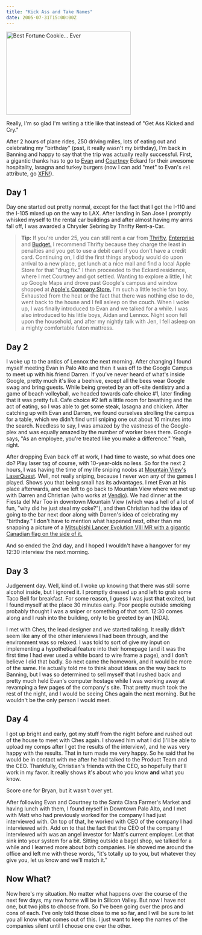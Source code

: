 ```yaml
---
title: "Kick Ass and Take Names"
date: 2005-07-31T15:00:00Z
---
```


[<img src="https://photos23.flickr.com/30118241_35fc4ae248_b.jpg" width="330" height="220" alt="Best Fortune Cookie... Ever" />][1]

Really, I'm so glad I'm writing a title like that instead of "Get Ass Kicked and Cry."

After 2 hours of plane rides, 250 driving miles, lots of eating out and celebrating my "birthday" (psst, it really wasn't my birthday), I'm back in Banning and happy to say that the trip was actually really successful. First, a gigantic thanks has to go to [Evan][2] and [Courtney][3] Eckard for their awesome hospitality, lasagna and turkey burgers (now I can add "met" to Evan's `rel` attribute, go [XFN!][4]).

## Day 1

Day one started out pretty normal, except for the fact that I got the I-110 and the I-105 mixed up on the way to LAX. After landing in San Jose I promptly whisked myself to the rental car buildings and after almost having my arms fall off, I was awarded a Chrysler Sebring by Thrifty Rent-a-Car.

> **Tip:** If you're under 25, you can still rent a car from [Thrifty][5], [Enterprise][6] and [Budget.][7] I recommend Thrifty because they charge the least in penalties and you get to use a debit card if you don't have a credit card.
Continuing on, I did the first things anybody would do upon arrival to a new place, get lunch at a nice mall and find a local Apple Store for that "drug fix." I then proceeded to the Eckard residence, where I met Courtney and got settled. Wanting to explore a little, I hit up Google Maps and drove past Google's campus and window shopped at [Apple's Company Store.][8] I'm such a little techie fan boy. Exhausted from the heat or the fact that there was nothing else to do, went back to the house and I fell asleep on the couch. When I woke up, I was finally introduced to Evan and we talked for a while. I was also introduced to his little boys, Aidan and Lennox. Night soon fell upon the household, and after my nightly talk with Jen, I fell asleep on a mighty comfortable futon mattress.

## Day 2

I woke up to the antics of Lennox the next morning. After changing I found myself meeting Evan in Palo Alto and then it was off to the Google Campus to meet up with his friend Darren. If you've never heard of what's inside Google, pretty much it's like a beehive, except all the bees wear Google swag and bring guests. While being greeted by an off-site dentistry and a game of beach volleyball, we headed towards cafe choice #1, later finding that it was pretty full. Cafe choice #2 left a little room for breathing and the act of eating, so I was able to get some steak, lasagna and chicken. After catching up with Evan and Darren, we found ourselves strolling the campus for a table, which we didn't find until sniping one out about 10 minutes into the search. Needless to say, I was amazed by the vastness of the Google-plex and was equally amazed by the number of worker bees there. Google says, "As an employee, you're treated like you make a difference." Yeah, right.

After dropping Evan back off at work, I had time to waste, so what does one do? Play laser tag of course, with 10-year-olds no less. So for the next 2 hours, I was having the time of my life sniping noobs at [Mountain View's][9] [LaserQuest][10]. Well, not really sniping, because I never won any of the games I played. Shows you that being small has its advantages. I met Evan at his place afterwards, and we left to go back to Mountain View where we met up with Darren and Christian (who works at [Vendio][11]). We had dinner at the Fiesta del Mar Too in downtown Mountain View (which was a hell of a lot of fun, "why did he just steal my coke?"), and then Christian had the idea of going to the bar next door along with Darren's idea of celebrating my "birthday." I don't have to mention what happened next, other than me snapping a picture of a [Mitsubishi Lancer Evolution VIII MR with a gigantic Canadian flag on the side of it.][12]

And so ended the 2nd day, and I hoped I wouldn't have a hangover for my 12:30 interview the next morning.

## Day 3

Judgement day. Well, kind of. I woke up knowing that there was still some alcohol inside, but I ignored it. I promptly dressed up and left to grab some Taco Bell for breakfast. For some reason, I guess I was just **that** excited, but I found myself at the place 30 minutes early. Poor people outside smoking probably thought I was a sniper or something of that sort. 12:30 comes along and I rush into the building, only to be greeted by an [NDA].

I met with Ches, the lead designer and we started talking. It really didn't seem like any of the other interviews I had been through, and the environment was so relaxed. I was told to sort of give my input on implementing a hypothetical feature into their homepage (and it was the first time I had ever used a white board to wire frame a page), and I don't believe I did that badly. So next came the homework, and it would be more of the same. He actually told me to think about ideas on the way back to Banning, but I was so determined to sell myself that I rushed back and pretty much held Evan's computer hostage while I was working away at revamping a few pages of the company's site. That pretty much took the rest of the night, and I would be seeing Ches again the next morning. But he wouldn't be the only person I would meet.

## Day 4

I got up bright and early, got my stuff from the night before and rushed out of the house to meet with Ches again. I showed him what I did (I'll be able to upload my comps after I get the results of the interview), and he was very happy with the results. That in turn made me very happy. So he said that he would be in contact with me after he had talked to the Product Team and the CEO. Thankfully, Christian's friends with the CEO, so hopefully that'll work in my favor. It really shows it's about who you know **and** what you know.

Score one for Bryan, but it wasn't over yet.

After following Evan and Courtney to the Santa Clara Farmer's Market and having lunch with them, I found myself in Downtown Palo Alto, and I met with Matt who had previously worked for the company I had just interviewed with. On top of that, he worked with CEO of the company I had interviewed with. Add on to that the fact that the CEO of the company I interviewed with was an angel investor for Matt's current employer. Let that sink into your system for a bit. Sitting outside a bagel shop, we talked for a while and I learned more about both companies. He showed me around the office and left me with these words, "it's totally up to you, but whatever they give you, let us know and we'll match it."

## Now What?

Now here's my situation. No matter what happens over the course of the next few days, my new home will be in Silicon Valley. But now I have not one, but two jobs to choose from. So I've been going over the pros and cons of each. I've only told those close to me so far, and I will be sure to let you all know what comes out of this. I just want to keep the names of the companies silent until I choose one over the other.

[1]: http://www.flickr.com/photos/avalonstar/30118241/
[2]: http://www.viatrax.net/
[3]: http://www.mooshoopork.net/
[4]: http://gmpg.org/xfn/
[5]: http://www.thrifty.com
[6]: http://www.enterprise.com
[7]: http://www.budget.com
[8]: http://www.flickr.com/photos/avalonstar/30118535/
[9]: http://flickr.com/photos/avalonstar/30117989/
[10]: http://www.laserquest.com/
[11]: http://www.vendio.com/
[12]: http://flickr.com/photos/avalonstar/30118087/
